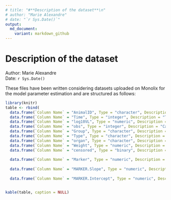 ```yaml
---
# title: "#**Description of the dataset**\n"
# author: "Marie Alexandre"
# date: "`r Sys.Date()`"
output:
  md_document:
    variant: markdown_github
---
```




# **Description of the dataset **
Author: Marie Alexandre  
Date: `r Sys.Date()`


These files have been written considering datasets uploaded on Monolix for the model parameter estimation and are structured as follows: 

```r
library(knitr)
table <- rbind(
  data.frame(`Column Name` = "AnimalID", Type = "character", Description = "Unique ID of NHPs included in the preclinical trial", `Model Type` = "Column used for all models"),
  data.frame(`Column Name` = "Time", Type = "integer", Description = "Time in days since the exposure to Wuhan SARS-CoV-2", `Model Type` = "Column used for all models"), 
  data.frame(`Column Name` = "log10VL", Type = "numeric", Description = "Viral load measurement collected in log10 scale (log10 cp/mL)", `Model Type` = "Column used for all models"),
  data.frame(`Column Name` = "obs", Type = "integer", Description = "Categorical variable added for Monolix and defining at each row the type of data observed: `1` for gRNA viral load in Trachea, `2` for sgRNA viral load in Trachea, `3` for gRNA viral load in Nasopharynx, `4` for sgRNA viral load in Nasopharynx.", `Model Type` = "Column used for all models"),
  data.frame(`Column Name` = "Group", Type = "character", Description = "Categorical variable defining the immunological group to which NHP belongs at the time of exposure (Wuhan infection). Three group categories are possible here: (1) `Naive` - NHPs free of any previous immunization, (2) `Convalescent` - NHPs have been previoulsy infected by Wuhan SARS-CoV-2, (3) `Conv-CD40` - NHPs have been previously infected by Wuhan SARS-CoV-2 and then received CD40.RBD vaccine.", `Model Type` = "Column used for all models"),
  data.frame(`Column Name` = "Type", Type = "character", Description = "Categorical variable defining the type of data is observed: (1) `Total` for genomic viral load, (2) `sg` for subgenomic viral load", `Model Type` = "Column used for all models"),
  data.frame(`Column Name` = "organ", Type = "character", Description = "Categorical variable defining in which URT compartment measurements have been performed: (1) `Trachea` for viral loads collected in the trachea, (2) `Naso` for viral loads collected in the nasopharynx.", `Model Type` = "Column used for all models"),
  data.frame(`Column Name` = "Weight", Type = "numeric", Description = "Weight of NHPs, in Kgs, used as regressor in Monolix", `Model Type` = "Column used for all models"),
  data.frame(`Column Name` = "censored", Type = "binary", Description = "Binary variable defining whether the observation is left-censored (`1`) or not (`0`). Limits of detection are fixed at 476 and 749 cp/mL for genomic and subgenomic viral loads, respectively.", `Model Type` = "Column used for all models"),
  
  data.frame(`Column Name` = "Marker", Type = "numeric", Description = "Baseline value of the marker (ECL here) in natural scale, used as regressor in Monolix",`Model Type` = "Column used only for model adjusted for baseline covariates."),
  
  data.frame(`Column Name` = "MARKER.Slope", Type = "numeric", Description = "One column for each potential marker used as covariate providing the `value of Slopes` of the immune marker (e.g. ECL) calculated and used to perform linear interpolation in Monolix to obtain continous dynamics of the covariate(s). Column(s) used as regressors in Monolix.",`Model Type` = "Column(s) used only for model adjusted for for time-varying covariates."),
  
  data.frame(`Column Name` = "MARKER.Intercept", Type = "numeric", Description = "One column for each potential marker used as covariate providing the `value of intercepts` of the immune marker (e.g. ECL) calculated and used to perform linear interpolation in Monolix to obtain continous dynamics of the covariate(s). Column(s) used as regressors in Monolix.",`Model Type` = "Column(s) used only for model adjusted for for time-varying covariates."))


kable(table, caption = NULL)
```